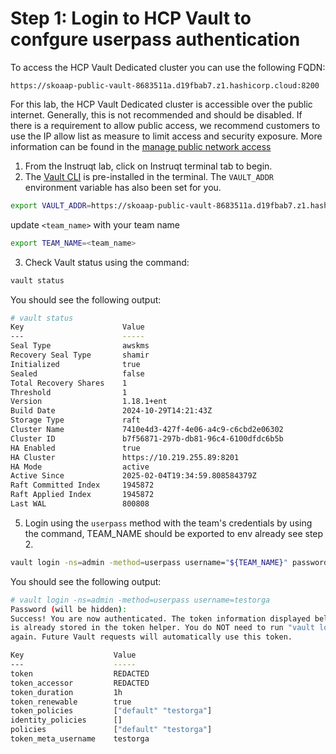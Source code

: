 # Step 1: Login to HCP Vault to confgure userpass authentication

To access the HCP Vault Dedicated cluster you can use the following FQDN:
```
https://skoaap-public-vault-8683511a.d19fbab7.z1.hashicorp.cloud:8200
```

For this lab, the HCP Vault Dedicated cluster is accessible over the public internet. Generally, this is not recommended and should be disabled. 
If there is a requirement to allow public access, we recommend customers to use the IP allow list as measure to limit access and security exposure. 
More information can be found in the <a href="https://developer.hashicorp.com/hcp/docs/vault/get-started/manage-public-access" target="_blank" rel="noopener noreferrer">manage public network access</a>


1. From the Instruqt lab, click on Instruqt terminal tab to begin.
2. The <a href="https://developer.hashicorp.com/vault/docs/commands" target="_blank" rel="noopener noreferrer">Vault CLI</a> is pre-installed in the terminal. The `VAULT_ADDR` environment variable has also been set for you.

```bash
export VAULT_ADDR=https://skoaap-public-vault-8683511a.d19fbab7.z1.hashicorp.cloud:8200
```
update `<team_name>` with your team name
```bash
export TEAM_NAME=<team_name>
```

3. Check Vault status using the command:

```bash
vault status
```

You should see the following output:

```bash
# vault status
Key                      Value
---                      -----
Seal Type                awskms
Recovery Seal Type       shamir
Initialized              true
Sealed                   false
Total Recovery Shares    1
Threshold                1
Version                  1.18.1+ent
Build Date               2024-10-29T14:21:43Z
Storage Type             raft
Cluster Name             7410e4d3-427f-4e06-a4c9-c6cbd2e06302
Cluster ID               b7f56871-297b-db81-96c4-6100dfdc6b5b
HA Enabled               true
HA Cluster               https://10.219.255.89:8201
HA Mode                  active
Active Since             2025-02-04T19:34:59.808584379Z
Raft Committed Index     1945872
Raft Applied Index       1945872
Last WAL                 800808
```

5. Login using the `userpass` method with the team's credentials by using the command,
TEAM_NAME should be exported to env already see step 2.

```bash
vault login -ns=admin -method=userpass username="${TEAM_NAME}" password='{{ ansible_pass }}'
```

You should see the following output:

```bash
# vault login -ns=admin -method=userpass username=testorga
Password (will be hidden): 
Success! You are now authenticated. The token information displayed below
is already stored in the token helper. You do NOT need to run "vault login"
again. Future Vault requests will automatically use this token.

Key                    Value
---                    -----
token                  REDACTED
token_accessor         REDACTED
token_duration         1h
token_renewable        true
token_policies         ["default" "testorga"]
identity_policies      []
policies               ["default" "testorga"]
token_meta_username    testorga
```